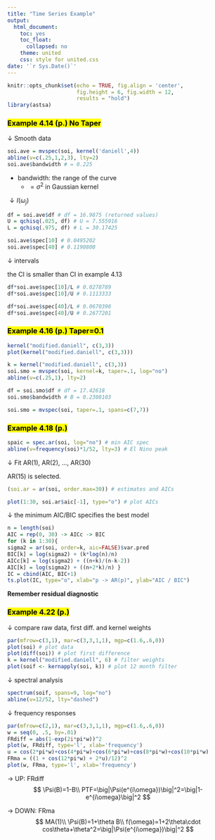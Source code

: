 ```yaml
---
title: "Time Series Example"
output:
  html_document:
    toc: yes
    toc_float:
      collapsed: no
    theme: united
    css: style for united.css
date: '`r Sys.Date()`'
---
```

```r
knitr::opts_chunk$set(echo = TRUE, fig.align = 'center',
                      fig.height = 6, fig.width = 12,
                      results = "hold")
library(astsa)
```

### <mark>Example 4.14 (p.) No Taper</mark>
$\downarrow$ Smooth data
```r
soi.ave = mvspec(soi, kernel('daniell',4))
abline(v=c(.25,1,2,3), lty=2)
soi.ave$bandwidth # = 0.225
```

* bandwidth: the range of the curve
  * $=\sigma^2$ in Gaussian kernel

$\downarrow I(\omega_j)$
```r
df = soi.ave$df # df = 16.9875 (returned values)
U = qchisq(.025, df) # U = 7.555916
L = qchisq(.975, df) # L = 30.17425
```
```r
soi.ave$spec[10] # 0.0495202
soi.ave$spec[40] # 0.1190800
```

$\downarrow$ intervals

the CI is smaller than CI in example 4.13
```r
df*soi.ave$spec[10]/L # 0.0278789
df*soi.ave$spec[10]/U # 0.1113333
```
```r
df*soi.ave$spec[40]/L # 0.0670396
df*soi.ave$spec[40]/U # 0.2677201
```

### <mark>Example 4.16 (p.) Taper=0.1</mark>
```r
kernel("modified.daniell", c(3,3))
plot(kernel("modified.daniell", c(3,3)))
```
```r
k = kernel("modified.daniell", c(3,3))
soi.smo = mvspec(soi, kernel=k, taper=.1, log="no")
abline(v=c(.25,1), lty=2)
```
```r
df = soi.smo$df # df = 17.42618
soi.smo$bandwidth # B = 0.2308103
```
```r
soi.smo = mvspec(soi, taper=.1, spans=c(7,7))
```

### <mark>Example 4.18 (p.)</mark>
```r
spaic = spec.ar(soi, log="no") # min AIC spec
abline(v=frequency(soi)*1/52, lty=3) # El Nino peak
```

$\downarrow$ Fit AR(1), AR(2), ..., AR(30)

AR(15) is selected. 
```r
(soi.ar = ar(soi, order.max=30)) # estimates and AICs

plot(1:30, soi.ar$aic[-1], type="o") # plot AICs
```

$\downarrow$ the minimum AIC/BIC specifies the best model
```r
n = length(soi)
AIC = rep(0, 30) -> AICc -> BIC
for (k in 1:30){
sigma2 = ar(soi, order=k, aic=FALSE)$var.pred
BIC[k] = log(sigma2) + (k*log(n)/n)
AICc[k] = log(sigma2) + ((n+k)/(n-k-2))
AIC[k] = log(sigma2) + ((n+2*k)/n) }
IC = cbind(AIC, BIC+1)
ts.plot(IC, type="o", xlab="p -> AR(p)", ylab="AIC / BIC")
```

**Remember residual diagnostic**

### <mark>Example 4.22 (p.)</mark>
$\downarrow$ compare raw data, first diff. and kernel weights
```r
par(mfrow=c(3,1), mar=c(3,3,1,1), mgp=c(1.6,.6,0))
plot(soi) # plot data
plot(diff(soi)) # plot first difference
k = kernel("modified.daniell", 6) # filter weights
plot(soif <- kernapply(soi, k)) # plot 12 month filter
```

$\downarrow$ spectral analysis
```r
spectrum(soif, spans=9, log="no")
abline(v=12/52, lty="dashed")
```

$\downarrow$ frequency responses

```r
par(mfrow=c(2,1), mar=c(3,3,1,1), mgp=c(1.6,.6,0))
w = seq(0, .5, by=.01)
FRdiff = abs(1-exp(2i*pi*w))^2
plot(w, FRdiff, type='l', xlab='frequency')
u = cos(2*pi*w)+cos(4*pi*w)+cos(6*pi*w)+cos(8*pi*w)+cos(10*pi*w)
FRma = ((1 + cos(12*pi*w) + 2*u)/12)^2
plot(w, FRma, type='l', xlab='frequency')
```

$\rightarrow$ UP: FRdiff
$$
\Psi(B)=1-B\\
PTF=\big|\Psi(e^{i\omega})\big|^2=\big|1-e^{i\omega}\big|^2
$$

$\rightarrow$ DOWN: FRma
$$
MA(1)\\
\Psi(B)=1+\theta B\\
f(\omega)=1+2\theta\cdot cos\theta+\theta^2=\big|\Psi(e^{i\omega})\big|^2
$$